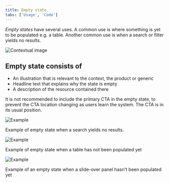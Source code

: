 ```yaml
---
title: Empty state
tabs: ['Usage', 'Code']
---
```


<PageDescription>

_Empty states_ have several uses. A common use is where something is yet to be populated e.g. a table. Another common use is when a search or filter yields no results. 

</PageDescription>

![Contextual image](images/0.png)

## Empty state consists of
- An illustration that is relevant to the context, the product or generic
- Headline text that explains why the state is empty
- A description of the resource contained there

It is not recommended to include the primary CTA in the empty state, to prevent the CTA location changing as users learn the system. The CTA is in its usual position.

<Row>
 <Column colLg={8}>

![Example](images/1.png)
<Caption>Example of empty state when a search yields no results.</Caption>

 </Column>
</Row>
<Row>
 <Column colLg={8}>

![Example](images/2.png)
<Caption>Example of empty state when a table has not been populated yet</Caption>

 </Column>
</Row>
<Row>
 <Column colLg={8}>

![Example](images/3.png)
<Caption>Example of an empty state when a slide-over panel hasn't been populated yet</Caption>

 </Column>
</Row>
